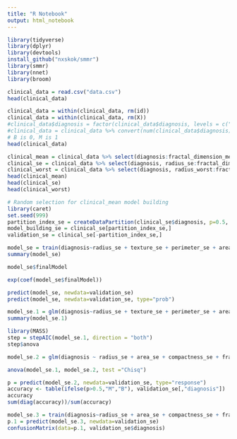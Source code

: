 ```yaml
---
title: "R Notebook"
output: html_notebook
---
```

```r
library(tidyverse)
library(dplyr)
library(devtools)
install_github("nxskok/smmr")
library(smmr)
library(nnet)
library(broom)
```

```r
clinical_data = read.csv("data.csv")
head(clinical_data)
```

```r
clinical_data = within(clinical_data, rm(id))
clinical_data = within(clinical_data, rm(X))
#clinical_data$diagnosis = factor(clinical_data$diagnosis, levels = c("B", "M"), labels = c(1,0))
#clinical_data = clinical_data %>% convert(num(clinical_data$diagnosis))
# B is 0, M is 1
head(clinical_data)
```

```r
clinical_mean = clinical_data %>% select(diagnosis:fractal_dimension_mean)
clinical_se = clinical_data %>% select(diagnosis, radius_se:fractal_dimension_se)
clinical_worst = clinical_data %>% select(diagnosis, radius_worst:fractal_dimension_worst)
head(clinical_mean)
head(clinical_se)
head(clinical_worst)
```

```r
# Random selection for clinical_mean model building 
library(caret)
set.seed(999)
partition_index_se = createDataPartition(clinical_se$diagnosis, p=0.5, list=FALSE)
model_building_se = clinical_se[partition_index_se,]
validation_se = clinical_se[-partition_index_se,]
```


```r
model_se = train(diagnosis~radius_se + texture_se + perimeter_se + area_se + smoothness_se + compactness_se + concavity_se + concave.points_se + symmetry_se + fractal_dimension_se, data=model_building_se, method="glm", family="binomial")
summary(model_se)
```

```r
model_se$finalModel
```

```r
exp(coef(model_se$finalModel))
```

```r
predict(model_se, newdata=validation_se)
predict(model_se, newdata=validation_se, type="prob")
```
```r
model_se.1 = glm(diagnosis~radius_se + texture_se + perimeter_se + area_se + smoothness_se + compactness_se + concavity_se + concave.points_se + symmetry_se + fractal_dimension_se, data=model_building_se, family="binomial")
summary(model_se.1)
```

```r
library(MASS)
step = stepAIC(model_se.1, direction = "both")
step$anova
```

```r

model_se.2 = glm(diagnosis ~ radius_se + area_se + compactness_se + fractal_dimension_se, data=model_building_se, family="binomial")
```

```r
anova(model_se.1, model_se.2, test ="Chisq")
```

```r
p = predict(model_se.2, newdata=validation_se, type="response")
accuracy <- table(ifelse(p>0.5,"M","B"), validation_se[,"diagnosis"])
accuracy
sum(diag(accuracy))/sum(accuracy)
```


```r
model_se.3 = train(diagnosis~radius_se + area_se + compactness_se + fractal_dimension_se, data=model_building_se, method="glm", family="binomial")
p.1 = predict(model_se.3, newdata=validation_se)
confusionMatrix(data=p.1, validation_se$diagnosis)
```